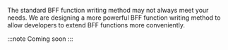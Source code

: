 The standard BFF function writing method may not always meet your needs. We are designing a more powerful BFF function writing method to allow developers to extend BFF functions more conveniently.

:::note
Coming soon
:::